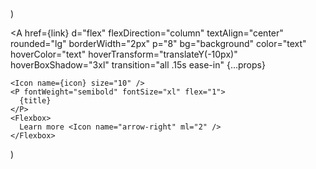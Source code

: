   <Section py="8|12|16|24" {...props}>
    <Container>
      <Grid col="1|3" gap="4|6|8">
        <Card
          icon="calendar"
          title="Schedule meetings without the back-and-forth"
          link="#"
        />
        <Card
          icon="cpu"
          title="High Performance not an afterthought"
          link="#"
        />
        <Card
          icon="layers"
          title="Integrates with your current tech stack"
          link="#"
        />
      </Grid>
    </Container>
  </Section>
)

  <A
    href={link}
    d="flex"
    flexDirection="column"
    textAlign="center"
    rounded="lg"
    borderWidth="2px"
    p="8"
    bg="background"
    color="text"
    hoverColor="text"
    hoverTransform="translateY(-10px)"
    hoverBoxShadow="3xl"
    transition="all .15s ease-in"
    {...props}
  >
    <Icon name={icon} size="10" />
    <P fontWeight="semibold" fontSize="xl" flex="1">
      {title}
    </P>
    <Flexbox>
      Learn more <Icon name="arrow-right" ml="2" />
    </Flexbox>
  </A>
)
